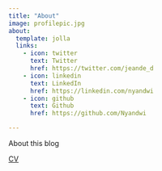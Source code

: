 ```yaml
---
title: "About"
image: profilepic.jpg
about:
  template: jolla
  links:
    - icon: twitter
      text: Twitter
      href: https://twitter.com/jeande_d
    - icon: linkedin
      text: LinkedIn
      href: https://linkedin.com/nyandwi
    - icon: github
      text: Github
      href: https://github.com/Nyandwi

---
```


About this blog

[CV](extras/cv.pdf)

